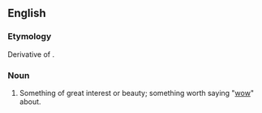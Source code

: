 ==English==

===Etymology===
Derivative of {{term|wow|lang=en}}.

===Noun===
{{en-noun}}

# {{context|NZ|slang}} Something of great interest or beauty; something worth saying "[[wow]]" about.